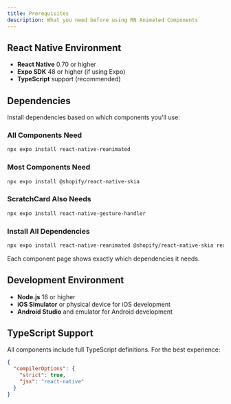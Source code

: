 ```yaml
---
title: Prerequisites
description: What you need before using RN Animated Components
---
```


## React Native Environment

- **React Native** 0.70 or higher
- **Expo SDK** 48 or higher (if using Expo)
- **TypeScript** support (recommended)

## Dependencies

Install dependencies based on which components you'll use:

### All Components Need
```bash npm2yarn
npx expo install react-native-reanimated
```

### Most Components Need
```bash npm2yarn
npx expo install @shopify/react-native-skia
```

### ScratchCard Also Needs
```bash npm2yarn
npx expo install react-native-gesture-handler
```

### Install All Dependencies
```bash npm2yarn
npx expo install react-native-reanimated @shopify/react-native-skia react-native-gesture-handler
```

<Callout type="info">
Each component page shows exactly which dependencies it needs.
</Callout>

## Development Environment

- **Node.js** 16 or higher
- **iOS Simulator** or physical device for iOS development
- **Android Studio** and emulator for Android development

## TypeScript Support

All components include full TypeScript definitions. For the best experience:

```json title="tsconfig.json"
{
  "compilerOptions": {
    "strict": true,
    "jsx": "react-native"
  }
}
```